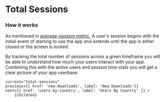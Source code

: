 
# Total Sessions

### How it works

As mentioned in [average-session metric](https://vexo.co/docs/average-session),
A user's session begins with the initial event of starting to use the app and extends until the app is either closed or the screen is locked.

By tracking the total number of sessions across a given timeframe you will be able to understand how much your users interact with your app.
Combining this with the active users and session time stats you will get a clear picture of your app userbase.

<DocImage src="/docs/total-sessions.png" width="1018" height="392"/>

    current="total-sessions"
    previous={{ href: 'new-downloads', label: 'New Downloads'}}
    next={{ href: 'users-by-country', label: 'Users By Country' }} >
        {children}
</DocLayout>
